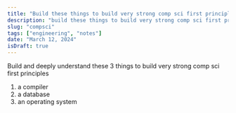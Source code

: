 ```yaml
---
title: "Build these things to build very strong comp sci first principles"
description: "build these things to build very strong comp sci first principles"
slug: "compsci"
tags: ["engineering", "notes"]
date: "March 12, 2024"
isDraft: true
---
```


Build and deeply understand these 3 things to build very strong comp sci first
principles

1. a compiler
2. a database
3. an operating system
